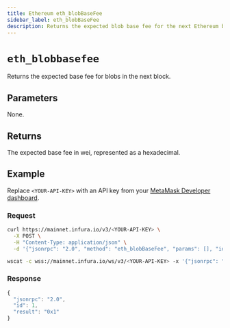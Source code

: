 ```yaml
---
title: Ethereum eth_blobBaseFee
sidebar_label: eth_blobBaseFee
description: Returns the expected blob base fee for the next Ethereum block.
---
```



# `eth_blobbasefee`


Returns the expected base fee for blobs in the next block. 

## Parameters

None.

## Returns

The expected base fee in wei, represented as a hexadecimal.

## Example

Replace `<YOUR-API-KEY>` with an API key from your [MetaMask Developer dashboard](https://developer.metamask.io/).

### Request


<Tabs>
  <TabItem value="curl">

```bash
curl https://mainnet.infura.io/v3/<YOUR-API-KEY> \
  -X POST \
  -H "Content-Type: application/json" \
  -d '{"jsonrpc": "2.0", "method": "eth_blobBaseFee", "params": [], "id": 1}'
```

  </TabItem>
  <TabItem value="WSS">

```bash
wscat -c wss://mainnet.infura.io/ws/v3/<YOUR-API-KEY> -x '{"jsonrpc": "2.0", "method": "eth_blobBaseFee", "params": [], "id":1}'
```

  </TabItem>
</Tabs>

### Response


<Tabs>
  <TabItem value="JSON">

```js
{
  "jsonrpc": "2.0",
  "id": 1,
  "result": "0x1"
}
```

  </TabItem>
</Tabs>
